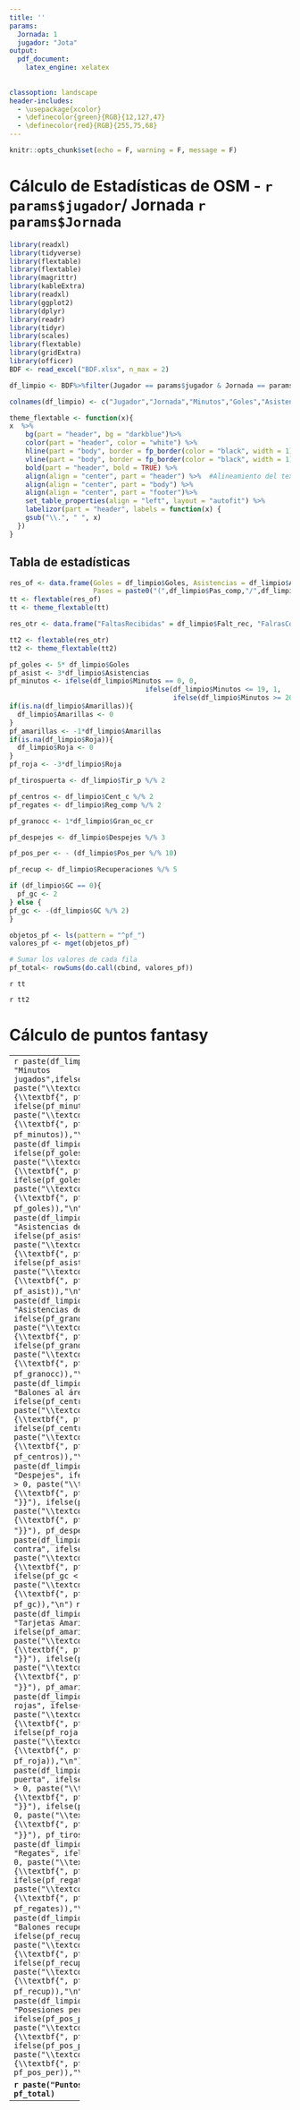 ---
title: ''
params: 
  Jornada: 1
  jugador: "Jota"
output:
  pdf_document:
    latex_engine: xelatex
    
    
classoption: landscape
header-includes:
  - \usepackage{xcolor}
  - \definecolor{green}{RGB}{12,127,47}
  - \definecolor{red}{RGB}{255,75,68}
---

```{r setup, include=FALSE}
knitr::opts_chunk$set(echo = F, warning = F, message = F)
```

# Cálculo de Estadísticas de OSM - `r params$jugador`/ Jornada  `r params$Jornada`

```{r datos}
library(readxl)
library(tidyverse)
library(flextable)
library(flextable)
library(magrittr)
library(kableExtra)
library(readxl)
library(ggplot2)
library(dplyr)
library(readr)
library(tidyr)
library(scales)
library(flextable)
library(gridExtra)
library(officer)
BDF <- read_excel("BDF.xlsx", n_max = 2)

df_limpio <- BDF%>%filter(Jugador == params$jugador & Jornada == params$Jornada)

colnames(df_limpio) <- c("Jugador","Jornada","Minutos","Goles","Asistencias","Amarillas","Roja","Pas_comp","Pas_int","Prec_pas","Tir_p","Tir_f","Cent_c","Cent_in","Prec_cent","Reg_comp","Reg_int","Prec_reg","Falt_rec","Falt_com","Fdj","Gran_oc_cr","Gran_oc_fall","Despejes","Pos_per","Recuperaciones","GF","GC","DG")
```

```{r gen_tabla}
theme_flextable <- function(x){
x  %>%
    bg(part = "header", bg = "darkblue")%>%     
    color(part = "header", color = "white") %>% 
    hline(part = "body", border = fp_border(color = "black", width = 1))%>%
    vline(part = "body", border = fp_border(color = "black", width = 1))%>%
    bold(part = "header", bold = TRUE) %>%         
    align(align = "center", part = "header") %>%  #Alineamiento del texto
    align(align = "center", part = "body") %>%
    align(align = "center", part = "footer")%>%
    set_table_properties(align = "left", layout = "autofit") %>%
    labelizor(part = "header", labels = function(x) {
    gsub("\\.", " ", x)
  }) 
}

```



## Tabla de estadísticas 

```{r estadisticas_of}

res_of <- data.frame(Goles = df_limpio$Goles, Asistencias = df_limpio$Asistencias,
                     Pases = paste0("(",df_limpio$Pas_comp,"/",df_limpio$Pas_int,")","= ",round(df_limpio$Prec_pas*100,0),"%"),"TirosAPuerta" = df_limpio$Tir_p, "TirosFuera" = df_limpio$Tir_f, Centros = paste0("(",df_limpio$Cent_c,"/",df_limpio$Cent_in,")","= ",round(df_limpio$Prec_cent*100,0),"%"),Regates =paste0("(",df_limpio$Reg_comp,"/",df_limpio$Reg_int,")","= ",round(df_limpio$Prec_reg*100,0),"%"),"FuerasDeJuego" = df_limpio$Fdj,"GranOcasCreada" = df_limpio$Gran_oc_cr, "GranOcasFallada" = df_limpio$Gran_oc_fall)
tt <- flextable(res_of)
tt <- theme_flextable(tt)
```

```{r demas}
res_otr <- data.frame("FaltasRecibidas" = df_limpio$Falt_rec, "FalrasCometidas" = df_limpio$Falt_com, Despejes = df_limpio$Despejes, Recuperaciones = df_limpio$Recuperaciones,"PosesiónPerdida" = df_limpio$Pos_per, "GolesAFavor" = df_limpio$GF, "GolesEnContra" = df_limpio$GC, "DiferenciaGoles" = df_limpio$DG,"Amarilla" = df_limpio$Amarillas, Roja = df_limpio$Roja)

tt2 <- flextable(res_otr)
tt2 <- theme_flextable(tt2)
```

```{r puntosfantasy}
pf_goles <- 5* df_limpio$Goles
pf_asist <- 3*df_limpio$Asistencias
pf_minutos <- ifelse(df_limpio$Minutos == 0, 0,
                                  ifelse(df_limpio$Minutos <= 19, 1,
                                         ifelse(df_limpio$Minutos >= 20, 2, NA)))
if(is.na(df_limpio$Amarillas)){
  df_limpio$Amarillas <- 0
}
pf_amarillas <- -1*df_limpio$Amarillas
if(is.na(df_limpio$Roja)){
  df_limpio$Roja <- 0
}
pf_roja <- -3*df_limpio$Roja

pf_tirospuerta <- df_limpio$Tir_p %/% 2

pf_centros <- df_limpio$Cent_c %/% 2
pf_regates <- df_limpio$Reg_comp %/% 2

pf_granocc <- 1*df_limpio$Gran_oc_cr

pf_despejes <- df_limpio$Despejes %/% 3

pf_pos_per <- - (df_limpio$Pos_per %/% 10)

pf_recup <- df_limpio$Recuperaciones %/% 5

if (df_limpio$GC == 0){
  pf_gc <- 2
} else {
pf_gc <- -(df_limpio$GC %/% 2)
}

objetos_pf <- ls(pattern = "^pf_")
valores_pf <- mget(objetos_pf)

# Sumar los valores de cada fila
pf_total<- rowSums(do.call(cbind, valores_pf))
```


`r tt`

`r tt2`

# Cálculo de puntos fantasy

-----------------
`r paste(df_limpio$Minutos, "Minutos jugados",ifelse(pf_minutos > 0, paste("\\textcolor{green}{\\textbf{", pf_minutos, "}}"), ifelse(pf_minutos < 0, paste("\\textcolor{red}{\\textbf{", pf_minutos, "}}"), pf_minutos)),"\n")`  
`r paste(df_limpio$Goles, "Goles", ifelse(pf_goles > 0, paste("\\textcolor{green}{\\textbf{", pf_goles, "}}"), ifelse(pf_goles < 0, paste("\\textcolor{red}{\\textbf{", pf_goles, "}}"), pf_goles)),"\n")`    
`r paste(df_limpio$Asistencias, "Asistencias de gol", ifelse(pf_asist > 0, paste("\\textcolor{green}{\\textbf{", pf_asist, "}}"), ifelse(pf_asist < 0, paste("\\textcolor{red}{\\textbf{", pf_asist, "}}"), pf_asist)),"\n")`   
`r paste(df_limpio$Gran_oc_cr, "Asistencias de gol", ifelse(pf_granocc > 0, paste("\\textcolor{green}{\\textbf{", pf_granocc, "}}"), ifelse(pf_granocc < 0, paste("\\textcolor{red}{\\textbf{", pf_granocc, "}}"), pf_granocc)),"\n")`  
`r paste(df_limpio$Cent_c, "Balones al área", ifelse(pf_centros > 0, paste("\\textcolor{green}{\\textbf{", pf_centros, "}}"), ifelse(pf_centros < 0, paste("\\textcolor{red}{\\textbf{", pf_centros, "}}"), pf_centros)),"\n")`  
`r paste(df_limpio$Despejes, "Despejes", ifelse(pf_despejes > 0, paste("\\textcolor{green}{\\textbf{", pf_despejes, "}}"), ifelse(pf_despejes < 0, paste("\\textcolor{red}{\\textbf{", pf_despejes, "}}"), pf_despejes)),"\n")`  
`r paste(df_limpio$GC, "Goles en contra", ifelse(pf_gc > 0, paste("\\textcolor{green}{\\textbf{", pf_gc, "}}"), ifelse(pf_gc < 0, paste("\\textcolor{red}{\\textbf{", pf_gc, "}}"), pf_gc)),"\n")`  
`r paste(df_limpio$Amarillas, "Tarjetas Amarillas", ifelse(pf_amarillas > 0, paste("\\textcolor{green}{\\textbf{", pf_amarillas, "}}"), ifelse(pf_amarillas < 0, paste("\\textcolor{red}{\\textbf{", pf_amarillas, "}}"), pf_amarillas)),"\n")`  
`r paste(df_limpio$Roja, "Tarjetas rojas", ifelse(pf_roja > 0, paste("\\textcolor{green}{\\textbf{", pf_roja, "}}"), ifelse(pf_roja < 0, paste("\\textcolor{red}{\\textbf{", pf_roja, "}}"), pf_roja)),"\n")`  
`r paste(df_limpio$Tir_p, "Tiros a puerta", ifelse(pf_tirospuerta > 0, paste("\\textcolor{green}{\\textbf{", pf_tirospuerta, "}}"), ifelse(pf_tirospuerta < 0, paste("\\textcolor{red}{\\textbf{", pf_tirospuerta, "}}"), pf_tirospuerta)),"\n")`  
`r paste(df_limpio$Reg_comp, "Regates", ifelse(pf_regates > 0, paste("\\textcolor{green}{\\textbf{", pf_regates, "}}"), ifelse(pf_regates < 0, paste("\\textcolor{red}{\\textbf{", pf_regates, "}}"), pf_regates)),"\n")`  
`r paste(df_limpio$Recuperaciones, "Balones recuperados", ifelse(pf_recup > 0, paste("\\textcolor{green}{\\textbf{", pf_recup, "}}"), ifelse(pf_recup < 0, paste("\\textcolor{red}{\\textbf{", pf_recup, "}}"), pf_recup)),"\n")`  
`r paste(df_limpio$Pos_per, "Posesiones perdidas", ifelse(pf_pos_per > 0, paste("\\textcolor{green}{\\textbf{", pf_pos_per, "}}"), ifelse(pf_pos_per < 0, paste("\\textcolor{red}{\\textbf{", pf_pos_per, "}}"), pf_pos_per)),"\n")`     
  
**`r paste("Puntos totales", pf_total)` **
----------------------



